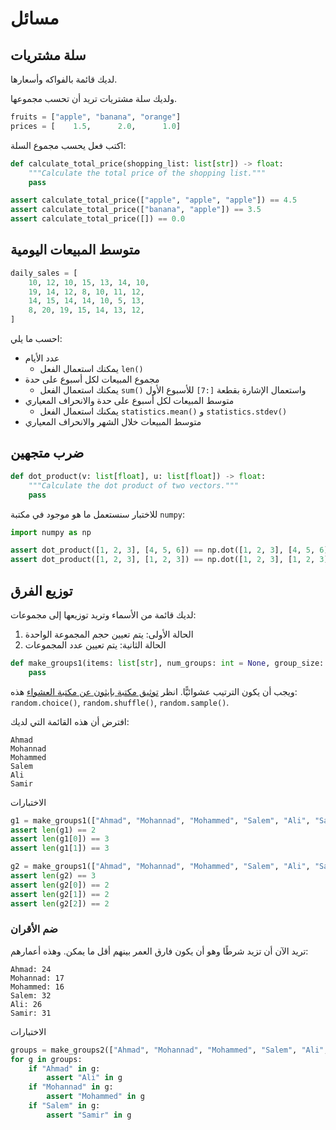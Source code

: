 # مسائل {.unnumbered}


## سلة مشتريات

لديك قائمة بالفواكه وأسعارها.

ولديك سلة مشتريات تريد أن تحسب مجموعها.

```python
fruits = ["apple", "banana", "orange"]
prices = [    1.5,      2.0,      1.0]
```

اكتب فعل يحسب مجموع السلة:

```python
def calculate_total_price(shopping_list: list[str]) -> float:
    """Calculate the total price of the shopping list."""
    pass
```

```python
assert calculate_total_price(["apple", "apple", "apple"]) == 4.5
assert calculate_total_price(["banana", "apple"]) == 3.5
assert calculate_total_price([]) == 0.0
```


## متوسط المبيعات اليومية

```python
daily_sales = [
    10, 12, 10, 15, 13, 14, 10,
    19, 14, 12, 8, 10, 11, 12,
    14, 15, 14, 14, 10, 5, 13,
    8, 20, 19, 15, 14, 13, 12,
]
```

احسب ما يلي:

- عدد الأيام
    - يمكنك استعمال الفعل `len()`
- مجموع المبيعات لكل أسبوع على حدة
    - يمكنك استعمال الفعل `sum()` واستعمال الإشارة بقطعة `[:7]` للأسبوع الأول
- متوسط المبيعات لكل أسبوع على حدة والانحراف المعياري
    - يمكنك استعمال الفعل `statistics.mean()` و `statistics.stdev()`
- متوسط المبيعات خلال الشهر والانحراف المعياري


## ضرب متجهين

```python
def dot_product(v: list[float], u: list[float]) -> float:
    """Calculate the dot product of two vectors."""
    pass
```

للاختبار سنستعمل ما هو موجود في مكتبة `numpy`:

```python
import numpy as np

assert dot_product([1, 2, 3], [4, 5, 6]) == np.dot([1, 2, 3], [4, 5, 6])
assert dot_product([1, 2, 3], [1, 2, 3]) == np.dot([1, 2, 3], [1, 2, 3])
```


## توزيع الفرق

لديك قائمة من الأسماء وتريد توزيعها إلى مجموعات:

1. الحالة الأولى: يتم تعيين حجم المجموعة الواحدة
2. الحالة الثانية: يتم تعيين عدد المجموعات

```python
def make_groups1(items: list[str], num_groups: int = None, group_size: int = None) -> list[list[str]]:
    pass
```

ويجب أن يكون الترتيب عشوائيًّا. انظر [توثيق مكتبة بايثون عن مكتبة العشواء](https://python.readthedocs.io/en/stable/library/random.html#functions-for-sequences) هذه: `random.choice()`, `random.shuffle()`, `random.sample()`.

افترض أن هذه القائمة التي لديك:

```
Ahmad
Mohannad
Mohammed
Salem
Ali
Samir
```

الاختبارات

```python
g1 = make_groups1(["Ahmad", "Mohannad", "Mohammed", "Salem", "Ali", "Samir"], num_groups=2)
assert len(g1) == 2
assert len(g1[0]) == 3
assert len(g1[1]) == 3

g2 = make_groups1(["Ahmad", "Mohannad", "Mohammed", "Salem", "Ali", "Samir"], group_size=2)
assert len(g2) == 3
assert len(g2[0]) == 2
assert len(g2[1]) == 2
assert len(g2[2]) == 2
```

### ضم الأقران

تريد الآن أن تزيد شرطًا وهو أن يكون فارق العمر بينهم أقل ما يمكن. وهذه أعمارهم:

```
Ahmad: 24
Mohannad: 17
Mohammed: 16
Salem: 32
Ali: 26
Samir: 31
```

الاختبارات

```python
groups = make_groups2(["Ahmad", "Mohannad", "Mohammed", "Salem", "Ali", "Samir"], group_size=2)
for g in groups:
    if "Ahmad" in g:
        assert "Ali" in g
    if "Mohannad" in g:
        assert "Mohammed" in g
    if "Salem" in g:
        assert "Samir" in g
```